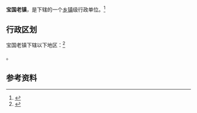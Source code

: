 {{中国乡级行政区|21/13/81/104/000}}

'''宝国老镇'''，是{{PRC admin/fullname|21/13/81/104/000|3}}下辖的一个[[乡镇|乡镇]]级行政单位。<ref>{{PRC admin/ref sgc|{{PRC admin/parent|21/13/81/104/000}}}}</ref>

== 行政区划 ==

宝国老镇下辖以下地区：<ref>{{PRC admin/ref sgc|21/13/81/104/000}}</ref>

{{PRC admin/children|21/13/81/104/000}}。

== 参考资料 ==

{{reflist}}

{{行政区划小作品}}
{{PRC admin/navcat|21/13/81/104/000}}